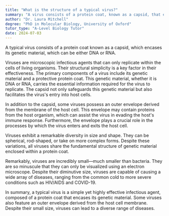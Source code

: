 ```yaml
---
title: "What is the structure of a typical virus?"
summary: "A virus consists of a protein coat, known as a capsid, that encases genetic material, which can be either DNA or RNA."
author: "Dr. Laura Mitchell"
degree: "PhD in Molecular Biology, University of Oxford"
tutor_type: "A-Level Biology Tutor"
date: 2024-07-03
---
```


A typical virus consists of a protein coat known as a capsid, which encases its genetic material, which can be either DNA or RNA.

Viruses are microscopic infectious agents that can only replicate within the cells of living organisms. Their structural simplicity is a key factor in their effectiveness. The primary components of a virus include its genetic material and a protective protein coat. This genetic material, whether it is DNA or RNA, carries the essential information required for the virus to replicate. The capsid not only safeguards this genetic material but also facilitates the virus's entry into host cells.

In addition to the capsid, some viruses possess an outer envelope derived from the membrane of the host cell. This envelope may contain proteins from the host organism, which can assist the virus in evading the host's immune response. Furthermore, the envelope plays a crucial role in the processes by which the virus enters and exits the host cell.

Viruses exhibit a remarkable diversity in size and shape. They can be spherical, rod-shaped, or take on more complex forms. Despite these variations, all viruses share the fundamental structure of genetic material enclosed within a protein coat.

Remarkably, viruses are incredibly small—much smaller than bacteria. They are so minuscule that they can only be visualized using an electron microscope. Despite their diminutive size, viruses are capable of causing a wide array of diseases, ranging from the common cold to more severe conditions such as HIV/AIDS and COVID-19.

In summary, a typical virus is a simple yet highly effective infectious agent, composed of a protein coat that encases its genetic material. Some viruses also feature an outer envelope derived from the host cell membrane. Despite their small size, viruses can lead to a diverse range of diseases.
    